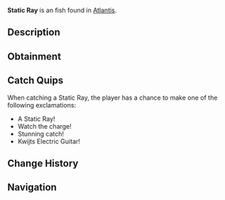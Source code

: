 {{FishInfobox
|image          = Static Ray.png
|rarity         = Uncommon
|sea            = First Sea
|location       = [[Atlantis]]
|sublocation    = 
|sources        = Fishing Rod
|radar_location = 
|xp             = 150
|weather        = Rain
|time           = 
|season         = 
|bait           = Shrimp
|base_weight    = 30
|base_value     = 280
|weight_range   = 15
|base_chance    = 55
|base_resil     = 60
}}
'''Static Ray''' is an {{Rarity|Uncommon}} fish found in [[Atlantis]].

== Description ==
{{Description|This unique ray channels Zeus' power through its flat body, creating electromagnetic fields that stun smaller fish.|Bestiary Entry}}

== Obtainment ==
{{Description|Glides along the bottom of Zeus Pool during storms.|Bestiary Hint}}
{{Fish Availability|
Atlantis/Zeus's Rod Room
|top_rods      = 
Firefly Rod\174067.99\135898.82;
Rapid Rod\173976.69\137914.44;
Azure Of Lagoon\171089.39\143788.37;
Free Spirit Rod\170034.9\130546.38;
Trident Rod\166700.26\104795.93;
Adventurer's Rod\158779.11\134664.04;
Mythical Rod\148432.35\114062.86;
Ethereal Prism Rod\154026.18\165863.52;
Leviathan's Fang Rod\155800.51\150665.63;
No-Life Rod\165073.92\147763.27;
Seraphic Rod\146215.43\146215.43;
Kraken Rod\121168.23\123440.75;
Depthseeker Rod\163126.51\114735.92;
Verdant Shear Rod\161759.62\124826.09;
Avalanche Rod\160248.25\111990.95;
Astralhook Rod\153395.1\135020.33;
Blazebringer Rod\150234.58\132642.98;
Zeus Rod\149086.59\124455.32;
Volcanic Rod\145508.66\94452.86;
Challenger's Rod\145137.15\133889.37;
Rod Of The Depths\134920.16\121133.36;
Rod Of The Forgotten Fang\133445.78\133445.78;
Rod Of The Exalted One\119950.05\116623.38;
Steady Rod\74330.04\60421.33
|recommended   = Trident Rod
}}

== Catch Quips ==
When catching a Static Ray, the player has a chance to make one of the following exclamations:
* A Static Ray!
* Watch the charge!
* Stunning catch!
* Kwijts Electric Guitar!

== Change History ==
{{Change History|{{subst:Current Version}}}}

== Navigation ==
{{Fish Navbox|Atlantis}}